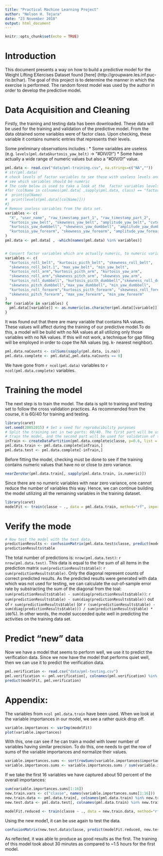 ```yaml
---
title: "Practical Machine Learning Project"
author: "Nelson H. Tejara"
date: "23 November 2018"
output: html_document
---
```


```r
knitr::opts_chunk$set(echo = TRUE)
```

# Introduction

This document presents a way on how to build a predictive model for the Weight Lifting EXercises Dataset found [here]  (http://groupware.les.inf.puc-rio.br/har). The  goal of this project is to determine the manner in which the exercise is performed. The  random forest model was used by the author in order to develop the  predictive model.

# Data Acquisition and Cleaning

Firstly, the training and testing data has been downloaded. These data will be used for the training and validation of the  predictive model.
From the  data obtained some variables were of factor class. Upon checking, these variable it contains numeric entries that represents their levels.


Some preliminary observations includes :
* Some variables are useless (e.g. `levels(pml.data$kurtosis_yaw_belt)` -> "#DIV/0!")
* Some have actually a wide range of numeric values but also a "#DIV/0!" value.



```r
pml.data <- read.csv("data/pml-training.csv", na.strings=c("NA",""))
# str(pml.data)
# check levels of factor variables to see those with useless levels and 
# see which variables should be numeric
# The code below is used to take a look at the  factor variables levels
#for (colName in colnames(pml.data[ ,sapply(pml.data, class) == "factor"])) {
#  print(colName)
#  print(levels(pml.data[[colName]]))
#}
# Remove useless variables from the data set.
variables <- c(
  "X", "user_name", "raw_timestamp_part_1", "raw_timestamp_part_2",
  "kurtosis_yaw_belt", "skewness_yaw_belt", "amplitude_yaw_belt", "cvtd_timestamp",
  "kurtosis_yaw_dumbbell", "skewness_yaw_dumbbell", "amplitude_yaw_dumbbell",
  "kurtosis_yaw_forearm", "skewness_yaw_forearm", "amplitude_yaw_forearm"
)
pml.data <- pml.data[ , -which(names(pml.data) %in% variables)]


# Convert factor variables which are actually numeric, to numeric variables.
variables <- c(
  "kurtosis_roll_belt", "kurtosis_picth_belt", "skewness_roll_belt",
  "skewness_roll_belt.1", "max_yaw_belt", "min_yaw_belt",
  "kurtosis_roll_arm","kurtosis_picth_arm", "kurtosis_yaw_arm",
  "skewness_roll_arm","skewness_pitch_arm", "skewness_yaw_arm",
  "kurtosis_roll_dumbbell", "kurtosis_picth_dumbbell","skewness_roll_dumbbell",
  "skewness_pitch_dumbbell","max_yaw_dumbbell", "min_yaw_dumbbell",
  "kurtosis_roll_forearm","kurtosis_picth_forearm", "skewness_roll_forearm",
  "skewness_pitch_forearm", "max_yaw_forearm", "min_yaw_forearm"
)
for (variable in variables) {
  pml.data[[variable]] <- as.numeric(as.character(pml.data[[variable]]))
}
```


It was found out that there are many variable that contains NA values. These values will affect during the training of our predictive model.To do this, a model will be build with no NA values at all utilizing only those variables with no NA values. If this will not work, a technique for gap filling will be employed in order to cope the NA values (eg. k- nearest neighbor). 

```r
pml.data.naCounts <- colSums(sapply(pml.data, is.na))
pml.data.complete <- pml.data[,pml.data.naCounts == 0]
```

We have gone from `r ncol(pml.data)` variables to `r ncol(pml.data.complete)` variables.


# Training the model

The next step is to train the model. The  data is split to training and testing set to follow the  cross validation practices. As recommended from the  course, it is 60/40 for training and testing.


```r
library(caret)
set.seed(20052015) # Set a seed for reproducibility purposes
# Split the training set in two parts: 60/40. The first part will be used for
# train the model, and the second part will be used for validation of the model.
inTrain <- createDataPartition(pml.data.complete$classe, p=0.6, list = FALSE)
pml.data.train <- pml.data.complete[inTrain,]
pml.data.test <- pml.data.complete[-inTrain,]
```

 

Before fitting the model, checking must be done to see if the  training contains numeric values that have no or close to zero variance.

```r
nearZeroVar(pml.data.train[, sapply(pml.data.train, is.numeric)])
```


Since there are no numeric variables with near zero variance, one cannot reduce the  number of variables this way. Hence, we can continue building the  model utilizing all the  remaining variables in the  training dataset. 



```r
library(caret)
modelFit <- train(classe ~ ., data = pml.data.train, method="rf", importance=TRUE)
```

# Verify the mode
```r
# Now test the model with the test data.
predictionResults <- confusionMatrix(pml.data.test$classe, predict(modelFit, pml.data.test))
predictionResults$table
```

The total number of predictions is: `nrow(pml.data.test)`: `r nrow(pml.data.test)`.
This data is equal to the the sum of all items in the prediction matrix `sum(predictionResults$table)`: `r sum(predictionResults$table)`.
Only the diagonal represent counts of correct predicted results.
As the predicted results were generated with data which was not used for testing, we can calculate the out-of-sample error rate by substracting the sum of the diagonal from the toal: `sum(predictionResults$table) - sum(diag(predictionResults$table))`: `r sum(predictionResults$table) - sum(diag(predictionResults$table))` out of `r sum(predictionResults$table)` (or `r (sum(predictionResults$table) - sum(diag(predictionResults$table))) / sum(predictionResults$table) * 100`%).
In other words, the model succeeded quite well in predicting the activities on the training data set.



# Predict "new" data

Now we have a model that seems to perform well, we use it to predict the verification data.
Since we now have the  model that performs quiet well, then we can use it to predict the  verification data.

```r
pml.verification <- read.csv("data/pml-testing.csv")
pml.verification <- pml.verification[, colnames(pml.verification) %in% colnames(pml.data.train)]
predict(modelFit, pml.verification)
```

# Appendix: 

The variables from `ncol pml.data.train` have been used. When we look at the variable importances in our model, we see a rather quick drop off.

```r
variable.importances <- varImp(modelFit)
plot(variable.importances)
```

With this, one can see if he can train a model with lower number of variables having similar precision. To do this, one needs to get the row of sums of the  variable importances and normalize their values.


```r
variable.importances.sums <- sort(rowSums(variable.importances$importance), decreasing = T)
variable.importances.sums <- variable.importances.sums / sum(variable.importances.sums)
```

If we take the first 16 variables we have captured about 50 percent of the overall importances:

```r
sum(variable.importances.sums[1:16])
new.train.vars <- c("classe", names(variable.importances.sums[1:16]))
new.train.data <- pml.data.train[, colnames(pml.data.train) %in% new.train.vars]
new.test.data <- pml.data.test[, colnames(pml.data.train) %in% new.train.vars]
```

```r
modelFit.reduced <- train(classe ~ ., data = new.train.data, method="rf", importance=TRUE)
```


Using the new mode1, it can be use again to test the data.

```r
confusionMatrix(new.test.data$classe, predict(modelFit.reduced, new.test.data))
```
As reflected, it was able to produce as good results as the first. The training of this model took about 30 minutes as compared to ~1.5 hours for the first model.


